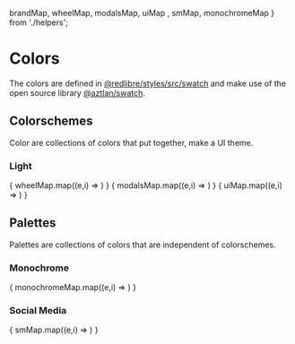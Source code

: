 
  brandMap, 
  wheelMap, 
  modalsMap, 
  uiMap ,
  smMap,
  monochromeMap
} from './helpers';

<Meta title="StyleGuide/Colors" />

# Colors

The colors are defined in [@redlibre/styles/src/swatch](https://github.com/redlibre-mx/styles/tree/main/src/swatch) and make use of the open source library [@aztlan/swatch](https://github.com/AztlanEngineering/swatch).

## Colorschemes

Color are collections of colors that put together, make a UI theme.

### Light

<!---
 <ColorPalette>
   { brandMap.map((e,i) =>
     <ColorItem
       key={i}
       { ...e }
     />
   ) }
 </ColorPalette>
 -->
 <ColorPalette>
   {
     wheelMap.map((e,i) =>
       <ColorItem
         key={i}
         { ...e }
       />
     ) }
 </ColorPalette>
 <ColorPalette>
   { modalsMap.map((e,i) =>
     <ColorItem
       key={i}
       { ...e }
     />
   ) }
 </ColorPalette>
 <ColorPalette>
   { uiMap.map((e,i) =>
     <ColorItem
       key={i}
       { ...e }
     />
   ) }
 </ColorPalette>


## Palettes

Palettes are collections of colors that are independent of colorschemes. 

### Monochrome

 <ColorPalette>
   { monochromeMap.map((e,i) =>
     <ColorItem
       key={i}
       { ...e }
     />
   ) }
 </ColorPalette>

### Social Media

 <ColorPalette>
   { smMap.map((e,i) =>
     <ColorItem
       key={i}
       { ...e }
     />
   ) }
 </ColorPalette>
